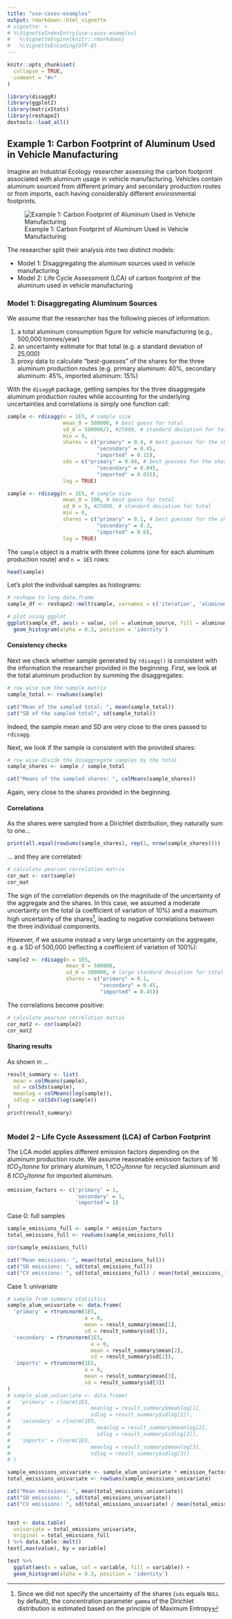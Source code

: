 ```yaml
---
title: "use-cases-examples"
output: rmarkdown::html_vignette
# vignette: >
# %\VignetteIndexEntry{use-cases-examples}
#   %\VignetteEngine{knitr::rmarkdown}
#   %\VignetteEncoding{UTF-8}
---
```


```r
knitr::opts_chunk$set(
  collapse = TRUE,
  comment = "#>"
)
```

```r
library(disaggR)
library(ggplot2)
library(matrixStats)
library(reshape2)
devtools::load_all()
```

## Example 1: Carbon Footprint of Aluminum Used in Vehicle Manufacturing

Imagine an Industrial Ecology researcher assessing the carbon footprint
associated with aluminum usage in vehicle manufacturing. Vehicles
contain aluminum sourced from different primary and secondary production
routes or from imports, each having considerably different environmental
footprints.

![Example 1: Carbon Footprint of Aluminum Used in Vehicle
Manufacturing](images/example_aluminium.png)

The researcher split their analysis into two distinct models:

-   Model 1: Disaggregating the aluminum sources used in vehicle
    manufacturing
-   Model 2: Life Cycle Assessment (LCA) of carbon footprint of the
    aluminum used in vehicle manufacturing

### Model 1: Disaggregating Aluminum Sources

We assume that the researcher has the following pieces of information:

1.  a total aluminum consumption figure for vehicle manufacturing (e.g.,
    500,000 tonnes/year)
2.  an uncertainty estimate for that total (e.g. a standard deviation of
    25,000)
3.  proxy data to calculate "best-guesses" of the shares for the three
    aluminum production routes (e.g. primary aluminum: 40%, secondary
    aluminum: 45%, imported aluminum: 15%)

With the `disaggR` package, getting samples for the three disaggregate
aluminum production routes while accounting for the underlying
uncertainties and correlations is simply one function call:

```r
sample <- rdisagg(n = 1E5, # sample size
                  mean_0 = 500000, # best guess for total
                  sd_0 = 500000/2, #25000, # standard deviation for total
                  min = 0,
                  shares = c("primary" = 0.4, # best guesses for the shares
                             "secondary" = 0.45, 
                             "imported" = 0.15), 
                  sds = c("primary" = 0.04, # best guesses for the shares
                             "secondary" = 0.045, 
                             "imported" = 0.015),
                  log = TRUE)

sample <- rdisagg(n = 1E5, # sample size
                  mean_0 = 100, # best guess for total
                  sd_0 = 5, #25000, # standard deviation for total
                  min = 0,
                  shares = c("primary" = 0.1, # best guesses for the shares
                             "secondary" = 0.3, 
                             "imported" = 0.6),
                  log = TRUE)

```

The `sample` object is a matrix with three columns (one for each
aluminum production route) and `n = 1E5` rows:

```r
head(sample)
```

Let's plot the individual samples as histograms:

```r
# reshape to long data.frame
sample_df <- reshape2::melt(sample, varnames = c('iteration', 'aluminum_source'))

# plot using ggplot
ggplot(sample_df, aes(x = value, col = aluminum_source, fill = aluminum_source))+ 
  geom_histogram(alpha = 0.3, position = 'identity')
```

#### Consistency checks

Next we check whether sample generated by `rdisagg()` is consistent with
the information the researcher provided in the beginning. First, we look
at the total aluminum production by summing the disaggregates:

```r
# row wise sum the sample matrix
sample_total <- rowSums(sample)

cat("Mean of the sampled total: ", mean(sample_total))
cat("SD of the sampled total", sd(sample_total))

```

Indeed, the sample mean and SD are very close to the ones passed to
`rdisagg`.

Next, we look if the sample is consistent with the provided shares:

```r
# row wise divide the disaggregate samples by the total
sample_shares <- sample / sample_total

cat("Means of the sampled shares: ", colMeans(sample_shares))
```

Again, very close to the shares provided in the beginning.

#### Correlations

As the shares were sampled from a Dirichlet distribution, they naturally
sum to one...

```r
print(all.equal(rowSums(sample_shares), rep(1, nrow(sample_shares))))
```

... and they are correlated:

```r
# calculate pearson correlation matrix
cor_mat <- cor(sample)
cor_mat
```

The sign of the correlation depends on the magnitude of the uncertainty
of the aggregate and the shares. In this case, we assumed a moderate
uncertainty on the total (a coefficient of variation of 10%) and a
maximum high uncertainty of the shares[^1], leading to negative
correlations between the three individual components.

[^1]: Since we did not specify the uncertainty of the shares (`sds`
    equals `NULL` by default), the concentration parameter `gamma` of
    the Dirichlet distribution is estimated based on the principle of
    Maximum Entropy

However, if we assume instead a very large uncertainty on the aggregate,
e.g. a SD of 500,000 (reflecting a coefficient of variation of 100%):

```r
sample2 <- rdisagg(n = 1E5, 
                   mean_0 = 500000, 
                   sd_0 = 500000, # large standard deviation for total
                   shares = c("primary" = 0.1, 
                              "secondary" = 0.45, 
                              "imported" = 0.45))

```

The correlations become positive:

```r
# calculate pearson correlation matrix
cor_mat2 <- cor(sample2)
cor_mat2
```

#### Sharing results

As shown in ...

```r
result_summary <- list(
  mean = colMeans(sample), 
  sd = colSds(sample), 
  meanlog = colMeans(log(sample)), 
  sdlog = colSds(log(sample))
)
print(result_summary)
```

```r

```

### Model 2 – Life Cycle Assessment (LCA) of Carbon Footprint

The LCA model applies different emission factors depending on the
aluminum production route. We assume reasonable emission factors of 16
$tCO_2/tonne$ for primary aluminum, 1 $tCO_2/tonne$ for recycled
aluminum and 8 $tCO_2/tonne$ for imported aluminum.

```r
emission_factors <- c('primary' = 1, 
                      'secondary' = 1, 
                      'imported'= 1)
```

Case 0: full samples

```r
sample_emissions_full <- sample * emission_factors
total_emissions_full <- rowSums(sample_emissions_full)
```


```r
cor(sample_emissions_full)
```


```r
cat("Mean emissions: ", mean(total_emissions_full))
cat("SD emissions: ", sd(total_emissions_full))
cat("CV emissions: ", sd(total_emissions_full) / mean(total_emissions_full))

```

Case 1: univariate

```r
# sample from summary statistics
sample_alum_univariate <- data.frame(
  'primary' = rtruncnorm(1E5, 
                         a = 0,
                         mean = result_summary$mean[1], 
                         sd = result_summary$sd[1]), 
  'secondary' = rtruncnorm(1E5, 
                           a = 0,
                           mean = result_summary$mean[2], 
                           sd = result_summary$sd[2]), 
  'imports' = rtruncnorm(1E5, 
                         a = 0,
                         mean = result_summary$mean[3], 
                         sd = result_summary$sd[3])
)
# sample_alum_univariate <- data.frame(
#   'primary' = rlnorm(1E5, 
#                          meanlog = result_summary$meanlog[1], 
#                          sdlog = result_summary$sdlog[1]), 
#   'secondary' = rlnorm(1E5, 
#                            meanlog = result_summary$meanlog[2], 
#                            sdlog = result_summary$sdlog[2]), 
#   'imports' = rlnorm(1E5, 
#                          meanlog = result_summary$meanlog[3], 
#                          sdlog = result_summary$sdlog[3])
# )

```

```r
sample_emissions_univariate <- sample_alum_univariate * emission_factors
total_emissions_univariate <- rowSums(sample_emissions_univariate)
```

```r
cat("Mean emissions: ", mean(total_emissions_univariate))
cat("SD emissions: ", sd(total_emissions_univariate))
cat("CV emissions: ", sd(total_emissions_univariate) / mean(total_emissions_univariate))

```

```r

```

```r
test <- data.table(
  univariate = total_emissions_univariate, 
  original = total_emissions_full
) %>% data.table::melt()
test[,max(value), by = variable]

test %>% 
  ggplot(aes(x = value, col = variable, fill = variable)) + 
  geom_histogram(alpha = 0.3, position = 'identity')
```
